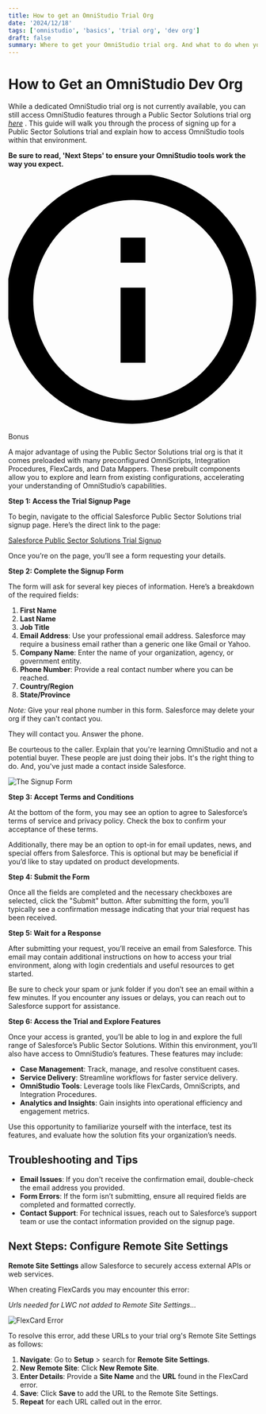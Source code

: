 ```yaml
---
title: How to get an OmniStudio Trial Org
date: '2024/12/18'
tags: ['omnistudio', 'basics', 'trial org', 'dev org']
draft: false
summary: Where to get your OmniStudio trial org. And what to do when you get it!
---
```


# **How to Get an OmniStudio Dev Org**

While a dedicated OmniStudio trial org is not currently available, you can still access OmniStudio features through a Public Sector Solutions trial org [*here*](https://www.salesforce.com/form/industries/government/public-sector-solutions-learning-trial/)
. This guide will walk you through the process of signing up for a Public Sector Solutions trial and explain how to access OmniStudio tools within that environment.

**Be sure to read, 'Next Steps' to ensure your OmniStudio tools work the way you expect.**

<div class="bg-blue-100 border-t-4 border-blue-500 rounded-b text-blue-900 px-4 py-3 shadow-md" role="alert">
  <div class="flex">
    <div class="py-1"><svg class="fill-current h-6 w-6 text-blue-500 mr-4" xmlns="http://www.w3.org/2000/svg" viewBox="0 0 20 20"><path d="M2.93 17.07A10 10 0 1 1 17.07 2.93 10 10 0 0 1 2.93 17.07zm12.73-1.41A8 8 0 1 0 4.34 4.34a8 8 0 0 0 11.32 11.32zM9 11V9h2v6H9v-4zm0-6h2v2H9V5z"/></svg></div>
    <div>
      <p class="text-lg">Bonus</p>
      <p class="text-sm">
        A major advantage of using the Public Sector Solutions trial org is that it comes preloaded with many preconfigured OmniScripts, Integration Procedures, FlexCards, and Data Mappers. 
        These prebuilt components allow you to explore and learn from existing configurations, accelerating your understanding of OmniStudio’s capabilities.
      </p>
    </div>
  </div>
</div>

**Step 1: Access the Trial Signup Page**

To begin, navigate to the official Salesforce Public Sector Solutions trial signup page. Here’s the direct link to the page:

[Salesforce Public Sector Solutions Trial Signup](https://www.salesforce.com/form/industries/government/public-sector-solutions-learning-trial/)

Once you’re on the page, you’ll see a form requesting your details.

**Step 2: Complete the Signup Form**

The form will ask for several key pieces of information. Here’s a breakdown of the required fields:

1. **First Name**
2. **Last Name**
3. **Job Title**
4. **Email Address**: Use your professional email address. Salesforce may require a business email rather than a generic one like Gmail or Yahoo.
5. **Company Name**: Enter the name of your organization, agency, or government entity.
6. **Phone Number**: Provide a real contact number where you can be reached.
7. **Country/Region**
8. **State/Province**

*Note:* Give your real phone number in this form. 
Salesforce may delete your org if they can't contact you. 

They will contact you. Answer the phone. 

Be courteous to the caller. 
Explain that you're learning OmniStudio and not a potential buyer. These people are just doing their jobs. 
It's the right thing to do. 
And, you've just made a contact inside Salesforce. 

![The Signup Form](/static/images/trial-org-signup-form.png)

**Step 3: Accept Terms and Conditions**

At the bottom of the form, you may see an option to agree to Salesforce’s terms of service and privacy policy. Check the box to confirm your acceptance of these terms.

Additionally, there may be an option to opt-in for email updates, news, and special offers from Salesforce. This is optional but may be beneficial if you’d like to stay updated on product developments.

**Step 4: Submit the Form**

Once all the fields are completed and the necessary checkboxes are selected, click the "Submit" button. After submitting the form, you’ll typically see a confirmation message indicating that your trial request has been received.

**Step 5: Wait for a Response**

After submitting your request, you’ll receive an email from Salesforce. This email may contain additional instructions on how to access your trial environment, along with login credentials and useful resources to get started.

Be sure to check your spam or junk folder if you don’t see an email within a few minutes. If you encounter any issues or delays, you can reach out to Salesforce support for assistance.

**Step 6: Access the Trial and Explore Features**

Once your access is granted, you’ll be able to log in and explore the full range of Salesforce’s Public Sector Solutions. Within this environment, you’ll also have access to OmniStudio’s features. These features may include:

- **Case Management**: Track, manage, and resolve constituent cases.
- **Service Delivery**: Streamline workflows for faster service delivery.
- **OmniStudio Tools**: Leverage tools like FlexCards, OmniScripts, and Integration Procedures.
- **Analytics and Insights**: Gain insights into operational efficiency and engagement metrics.

Use this opportunity to familiarize yourself with the interface, test its features, and evaluate how the solution fits your organization’s needs.

## **Troubleshooting and Tips**

- **Email Issues**: If you don't receive the confirmation email, double-check the email address you provided.
- **Form Errors**: If the form isn’t submitting, ensure all required fields are completed and formatted correctly.
- **Contact Support**: For technical issues, reach out to Salesforce’s support team or use the contact information provided on the signup page.


## **Next Steps: Configure Remote Site Settings**

**Remote Site Settings** allow Salesforce to securely access external APIs or web services.

When creating FlexCards you may encounter this error:

*Urls needed for LWC not added to Remote Site Settings...*

![FlexCard Error](/static/images/flexcard-error.png)

To resolve this error, add these URLs to your trial org's Remote Site Settings as follows:

1. **Navigate**: Go to **Setup** > search for **Remote Site Settings**.  
2. **New Remote Site**: Click **New Remote Site**.  
3. **Enter Details**: Provide a **Site Name** and the **URL** found in the FlexCard error.  
4. **Save**: Click **Save** to add the URL to the Remote Site Settings.
5. **Repeat** for each URL called out in the error.


